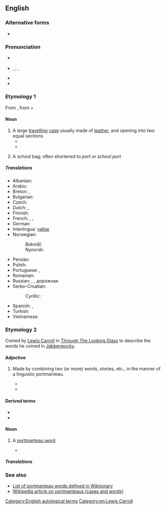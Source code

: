 ==English==
{{was wotd|2007|March|8}}
{{wikipedia}}

===Alternative forms===
* {{l|en|portmantua}} {{q|only in the sense "travelling case"}}

===Pronunciation===
* {{a|RP}} {{IPA|/pɔːtˈmæn.təʊ/|lang=en}}
* {{a|US}} {{enPR|pôrtmă'ntō}}, {{IPA|/pɔɹtˈmæntoʊ/|lang=en}}; {{enPR|pô'rtmăntōʹ}}, {{IPA|/ˌpɔɹtmænˈtoʊ/|lang=en}}
* {{audio|en-us-portmanteau-1.ogg|Audio 1 (US)|lang=en}}
* {{audio|en-us-portmanteau-2.ogg|Audio 2 (US)|lang=en}}

===Etymology 1===
From {{etyl|fr|en}} {{m|fr|portemanteau||coat stand}}, from {{m|fr|porte||carry}} + {{m|fr|manteau||coat}}

====Noun====
{{en-noun|s|portmanteaux}}

# A large [[travel]]ling [[case]] usually made of [[leather]], and opening into two equal sections.
#* {{quote-book|year=1667|author=Charles Croke|title=Fortune's Uncertainty|passage=Rodolphus therefore finding such an earnest Invitation, embrac'd it with thanks, and with his Servant and '''Portmanteau''', went to Don Juan's; where they first found good Stabling for their Horses, and afterwards as good Provision for themselves.}}
#* {{quote-book|year=1859|author=Charles Dickens|title=The Haunted House|passage=He brought down with him to our haunted house a little cask of salt beef; for, he is always convinced that all salt beef not of his own pickling, is mere carrion, and invariably, when he goes to London, packs a piece in his '''portmanteau'''.}}
# {{lb|en|Australia|dated}} A school bag; often shortened to ''port'' or ''school port''

=====Translations=====
{{trans-top|case}}
* Albanian: {{t+|sq|baule|f}}
* Arabic: {{t|ar|حقيبَة سفر}}
* Breton: {{t+|br|mal|f}}, {{t|br|malizenn|f}}
* Bulgarian: {{t+|bg|голям}} {{t|bg|кожен}} {{t+|bg|куфар|m}}
* Czech: {{t|cs|kontaminace}}
* Dutch: {{t+|nl|koffer|f}}, {{t|nl|valies|f}}
* Finnish: {{t+|fi|matkalaukku}}
* French: {{t+|fr|portemanteau|m}}, {{t+|fr|valise|f}}, {{t+|fr|malle|f}}
* German: {{t+|de|Koffer|m}}
* Interlingua: [[valise#Interlingua|valise]]
* Norwegian:
*: Bokmål: {{t|no|koffert|m}}
*: Nynorsk: {{t|nn|koffert|m}}
{{trans-mid}}
* Persian: {{t+|fa|چمدان|tr=chamedan}}
* Polish: {{t+|pl|waliza|f}}
* Portuguese: {{t+|pt|maleta|f}}, {{t+|pt|valise|f}}
* Romanian: {{t+|ro|valiză|f}}
* Russian: {{t+|ru|чемода́н|m}}, {{t+|ru|бау́л|m}}, дорожная {{t+|ru|су́мка|f}}
* Serbo-Croatian:
*: Cyrillic: {{t|sh|кожни кофер|m|tr=kožni kofer|sc=Cyrl}}
* Spanish: {{t+|es|maleta|f}}, {{t|es|valija|f}}
* Turkish: {{t+|tr|bavul}}
* Vietnamese: {{t+|vi|va li}}
{{trans-bottom}}

===Etymology 2===
Coined by [[w:Lewis Carroll|Lewis Carroll]] in [[s:Through The Looking Glass (And What Alice Found There)|Through The Looking Glass]] to describe the words he coined in [[w:Jabberwocky|Jabberwocky]].

====Adjective====
{{en-adj|-}}

# {{lb|en|used only before a noun|of a word, story, etc.}} Made by combining two (or more) words, stories, etc., in the manner of a linguistic portmanteau.
#* {{quote-news|author=Nicholas Lezard|title=Spooky tales by the master and friends|work=The Guardian'' (London)|date=December 14, 2002|page=30|passage=The overall narrator of this '''portmanteau''' story - for Dickens co-wrote it with five collaborators on his weekly periodical, ''All the Year Round'' - expresses deep, rational scepticism about the whole business of haunting.}}
#* {{quote-news|date=December 11 2002|author=Nick Bradshaw|title=One day in September|work=Time Out|page=71|passage=We're so bombarded with images, it's a struggle to preserve our imaginations.' In response, he's turned to cinema, commissioning 11 film-makers to contribute to a '''portmanteau''' film, entitled '11'09"01' and composed of short films each running 11 minutes, nine seconds and one frame.}}

====Derived terms====
* {{l|en|portmanteau film}}
* {{l|en|portmanteau word}}

====Noun====
{{en-noun|s|portmanteaux}}

# {{lb|en|linguistics}} A [[portmanteau word]].
#* {{quote-book|year=1872|author=Lewis Carroll|title=[[s:Through The Looking Glass (And What Alice Found There)|Through The Looking Glass]]|chapter=[[s:Through the Looking Glass (And What Alice Found There)/Chapter VI|Chapter VI. Humpty Dumpty]]|passage=Well, “[[slithy]]” means “[[lithe]] and [[slimy]].” “Lithe” is the same as “active”. You see it’s like a '''[[portmanteau]]'''–there are two meanings packed up into one word.}}
#: {{syn|en|blend|frankenword|portmanteau word}}

=====Translations=====
{{trans-see|portmanteau word}}

===See also===
* [[:Category:English blends|List of portmanteau words defined in Wiktionary]]
* [[w:Portmanteau|Wikipedia article on portmanteaus (cases and words)]]

[[Category:English autological terms]]
[[Category:en:Lewis Carroll]]